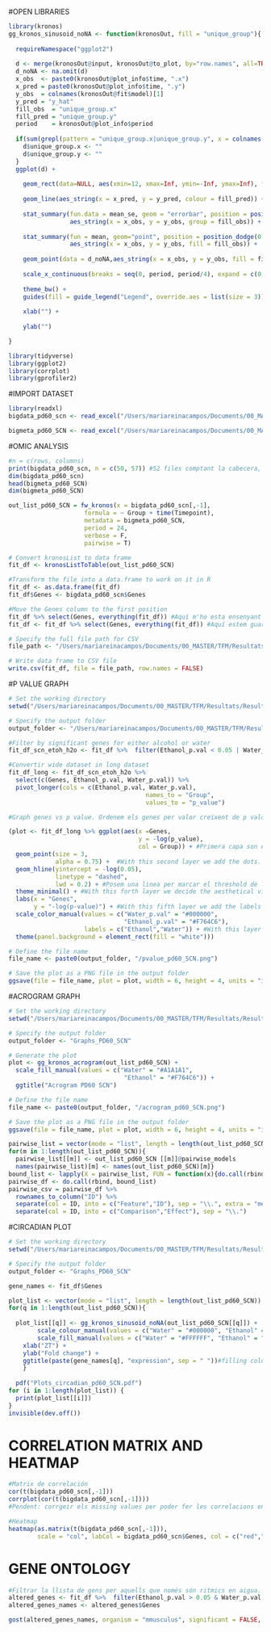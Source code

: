 #OPEN LIBRARIES

```r
library(kronos)
gg_kronos_sinusoid_noNA <- function(kronosOut, fill = "unique_group"){
  
  requireNamespace("ggplot2")
  
  d <- merge(kronosOut@input, kronosOut@to_plot, by="row.names", all=TRUE)[,-1]
  d_noNA <- na.omit(d)
  x_obs  <- paste0(kronosOut@plot_info$time, ".x")
  x_pred = paste0(kronosOut@plot_info$time, ".y")
  y_obs  = colnames(kronosOut@fit$model)[1]
  y_pred = "y_hat"
  fill_obs  = "unique_group.x"
  fill_pred = "unique_group.y"
  period    = kronosOut@plot_info$period
  
  if(sum(grepl(pattern = "unique_group.x|unique_group.y", x = colnames(d))) == 0){
    d$unique_group.x <- ""
    d$unique_group.y <- ""
  }
  ggplot(d) +
    
    geom_rect(data=NULL, aes(xmin=12, xmax=Inf, ymin=-Inf, ymax=Inf), fill="lightgray") +
    
    geom_line(aes_string(x = x_pred, y = y_pred, colour = fill_pred)) +
    
    stat_summary(fun.data = mean_se, geom = "errorbar", position = position_dodge(0.75), width = 1, 
                 aes_string(x = x_obs, y = y_obs, group = fill_obs)) + 
    
    stat_summary(fun = mean, geom="point", position = position_dodge(0.75), size = 4, shape = 21, 
                 aes_string(x = x_obs, y = y_obs, fill = fill_obs)) +
    
    geom_point(data = d_noNA,aes_string(x = x_obs, y = y_obs, fill = fill_obs), shape = 21, position = position_dodge(0.75)) +
    
    scale_x_continuous(breaks = seq(0, period, period/4), expand = c(0, 0)) +
    
    theme_bw() +
    guides(fill = guide_legend("Legend", override.aes = list(size = 3)), colour = guide_none()) +
    
    xlab("") +
    
    ylab("")

}

library(tidyverse)
library(ggplot2)
library(corrplot)
library(gprofiler2)
```

#IMPORT DATASET

```r
library(readxl)
bigdata_pd60_scn <- read_excel("/Users/mariareinacampos/Documents/00_MASTER/TFM/Resultats/Results_PD60_SCN/bigdata_pd60_scn.xlsx")

bigmeta_pd60_SCN <- read_excel("/Users/mariareinacampos/Documents/00_MASTER/TFM/Resultats/Results_PD60_SCN/bigmeta_pd60_scn.xlsx")
```

#OMIC ANALYSIS

```r
#n = c(rows, columns)
print(bigdata_pd60_scn, n = c(50, 57)) #52 files comptant la cabecera, 51 sense la fila inicial
dim(bigdata_pd60_scn)
head(bigmeta_pd60_SCN)
dim(bigmeta_pd60_SCN)

```

```r
out_list_pd60_SCN = fw_kronos(x = bigdata_pd60_scn[,-1],
                     formula = ~ Group + time(Timepoint), 
                     metadata = bigmeta_pd60_SCN, 
                     period = 24,
                     verbose = F,
                     pairwise = T)
```

```r

# Convert kronosList to data frame
fit_df <- kronosListToTable(out_list_pd60_SCN)

#Transform the file into a data.frame to work on it in R
fit_df <- as.data.frame(fit_df)
fit_df$Genes <- bigdata_pd60_scn$Genes

#Move the Genes column to the first position
fit_df %>% select(Genes, everything(fit_df)) #Aquí m'ho esta ensenyant a la pantalla, no és real. La funció select és per seleccionar columnes.
fit_df <- fit_df %>% select(Genes, everything(fit_df)) #Aquí estem guardant-ho de veritat

# Specify the full file path for CSV
file_path <- "/Users/mariareinacampos/Documents/00_MASTER/TFM/Resultats/Results_PD60_SCN/RhythmicityResults_pd60_SCN.csv"

# Write data frame to CSV file
write.csv(fit_df, file = file_path, row.names = FALSE)

```

#P VALUE GRAPH

```r
# Set the working directory
setwd("/Users/mariareinacampos/Documents/00_MASTER/TFM/Resultats/Results_PD60_SCN")

# Specify the output folder
output_folder <- "/Users/mariareinacampos/Documents/00_MASTER/TFM/Resultats/Results_PD60_SCN/Graphs_PD60_SCN"

#Filter by significant genes for either alcohol or water
fit_df_scn_etoh_h2o <- fit_df %>%  filter(Ethanol_p.val < 0.05 | Water_p.val <0.05)

#Convertir wide dataset in long dataset
fit_df_long <- fit_df_scn_etoh_h2o %>% 
  select(c(Genes, Ethanol_p.val, Water_p.val)) %>% 
  pivot_longer(cols = c(Ethanol_p.val, Water_p.val), 
                                      names_to = "Group", 
                                      values_to = "p_value")

#Graph genes vs p value. Ordenem els genes per valor creixent de p valor.

(plot <- fit_df_long %>% ggplot(aes(x =Genes, 
                                    y = -log(p_value),
                                    col = Group)) + #Primera capa son els eixos
  geom_point(size = 3, 
             alpha = 0.75) +  #With this second layer we add the dots. Es deixa buit i així enten que ha d'agafar lo                               d'abans.
  geom_hline(yintercept = -log(0.05), 
             linetype = "dashed", 
             lwd = 0.2) + #Posem una linea per marcar el threshold de la significancia
  theme_minimal() + #With this forth layer we decide the aesthetical vibe 
  labs(x = "Genes", 
       y = "-log(p-value)") + #With this fifth layer we add the labels
  scale_color_manual(values = c("Water_p.val" = "#000000",
                                "Ethanol_p.val" = "#F764C6"),
                     labels = c("Ethanol","Water")) + #With this layer we decide the colors
  theme(panel.background = element_rect(fill = "white")))

# Define the file name
file_name <- paste0(output_folder, "/pvalue_pd60_SCN.png")

# Save the plot as a PNG file in the output folder
ggsave(file = file_name, plot = plot, width = 6, height = 4, units = "in")

```

#ACROGRAM GRAPH

```r
# Set the working directory
setwd("/Users/mariareinacampos/Documents/00_MASTER/TFM/Resultats/Results_PD60_SCN")

# Specify the output folder
output_folder <- "Graphs_PD60_SCN"

# Generate the plot
plot <- gg_kronos_acrogram(out_list_pd60_SCN) +
  scale_fill_manual(values = c("Water" = "#A1A1A1",
                                "Ethanol" = "#F764C6")) +
  ggtitle("Acrogram PD60 SCN")

# Define the file name
file_name <- paste0(output_folder, "/acrogram_pd60_SCN.png")

# Save the plot as a PNG file in the output folder
ggsave(file = file_name, plot = plot, width = 6, height = 4, units = "in")

```

```r
pairwise_list = vector(mode = "list", length = length(out_list_pd60_SCN)) 
for(m in 1:length(out_list_pd60_SCN)){
  pairwise_list[[m]] <- out_list_pd60_SCN [[m]]@pairwise_models
  names(pairwise_list)[m] <- names(out_list_pd60_SCN)[m]}
bound_list <- lapply(X = pairwise_list, FUN = function(x){do.call(rbind, x)})
pairwise_df <- do.call(rbind, bound_list)
pairwise_csv = pairwise_df %>% 
  rownames_to_column("ID") %>%
  separate(col = ID, into = c("Feature","ID"), sep = "\\.", extra = "merge") %>%
  separate(col = ID, into = c("Comparison","Effect"), sep = "\\.")
```

#CIRCADIAN PLOT

```r
# Set the working directory
setwd("/Users/mariareinacampos/Documents/00_MASTER/TFM/Resultats/Results_PD60_SCN")

# Specify the output folder
output_folder <- "Graphs_PD60_SCN"

gene_names <- fit_df$Genes

plot_list <- vector(mode = "list", length = length(out_list_pd60_SCN))
for(q in 1:length(out_list_pd60_SCN)){
  
  plot_list[[q]] <- gg_kronos_sinusoid_noNA(out_list_pd60_SCN[[q]]) +
        scale_colour_manual(values = c("Water" = "#000000", "Ethanol" = "#F764C6")) + #line color
        scale_fill_manual(values = c("Water" = "#FFFFFF", "Ethanol" = "#F764C6")) +
    xlab("ZT") +
    ylab("Fold change") +
    ggtitle(paste(gene_names[q], "expression", sep = " "))#filling color
    }
 
  pdf("Plots_circadian_pd60_SCN.pdf")
for (i in 1:length(plot_list)) {
  print(plot_list[[i]])
}
invisible(dev.off())
```

# CORRELATION MATRIX AND HEATMAP

```r
#Matrix de correlación
cor(t(bigdata_pd60_scn[,-1]))
corrplot(cor(t(bigdata_pd60_scn[,-1])))
#Pendent: corrgeir els missing values per poder fer les correlacions entre els gens. Crec que esta fet

#Heatmap
heatmap(as.matrix(t(bigdata_pd60_scn[,-1])),
        scale = "col", labCol = bigdata_pd60_scn$Genes, col = c("red","blue"))

```

# GENE ONTOLOGY

```r
#Filtrar la llista de gens per aquells que només són ritmics en aigua.
altered_genes <- fit_df %>%  filter(Ethanol_p.val > 0.05 & Water_p.val <0.05) 
altered_genes_names <- altered_genes$Genes

gost(altered_genes_names, organism = "mmusculus", significant = FALSE, correction_method = "fdr", custom_bg = bigdata_pd60_scn$Genes)

```
